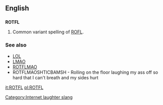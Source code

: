 ==English==

==={{initialism}}===
'''ROTFL'''

# {{context|internet slang}} Common variant spelling of [[ROFL]].

===See also===
*[[LOL]]
*[[LMAO]]
*[[ROTFLMAO]]
*ROTFLMAOSHTICBAMSH - Rolling on the floor laughing my ass off so hard that I can't breath and my sides hurt

[[Category:Internet laughter slang]]

[[it:ROTFL]]
[[pl:ROTFL]]